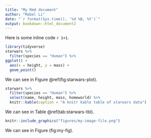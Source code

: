 ```yaml
---
title: "My Rmd document"
author: "Mabel Li"
date: "`r format(Sys.time(), '%d %B, %Y')`"
output: bookdown::html_document2
---
```


Here is some inline code `r 1+1`.

```r

library(tidyverse)
starwars %>% 
  filter(species == "Human") %>%
ggplot() + 
  aes(x = height, y = mass) +
  geom_point()

```

We can see in Figure \@ref(fig:starwars-plot).

```r
starwars %>% 
  filter(species == "Human") %>%
  select(name, height, mass, homeworld) %>%
  knitr::kable(caption = "A knitr kable table of starwars data")
```


We can see in Table \@ref(tab:starwars-tbl).


```r

knitr::include_graphics("figures/my-image-file.png")

```

We can see in Figure \ref@(fig:my-fig).

